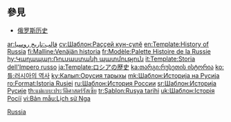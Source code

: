 == 參見 ==
*[[俄罗斯历史]]

<includeonly>
[[Category:俄罗斯历史模板| ]]
[[Category:歐洲歷史模板|Russia]]


[[ar:قالب:تاريخ روسيا]]
[[cv:Шаблон:Раççей кун-çулĕ]]
[[en:Template:History of Russia]]
[[fi:Malline:Venäjän historia]]
[[fr:Modèle:Palette Histoire de la Russie]]
[[hy:Կաղապար:Ռուսաստանի պատմություն]]
[[it:Template:Storia dell'Impero russo]]
[[ja:Template:ロシアの歴史]]
[[ka:თარგი:რუსეთის ისტორია]]
[[ko:틀:러시아의 역사]]
[[ky:Калып:Орусия тарыхы]]
[[mk:Шаблон:Историја на Русија]]
[[ro:Format:Istoria Rusiei]]
[[ru:Шаблон:История России]]
[[sr:Шаблон:Историја Русије]]
[[th:แม่แบบ:ประวัติศาสตร์รัสเซีย]]
[[tr:Şablon:Rusya tarihi]]
[[uk:Шаблон:Історія Росії]]
[[vi:Bản mẫu:Lịch sử Nga]]
</includeonly>